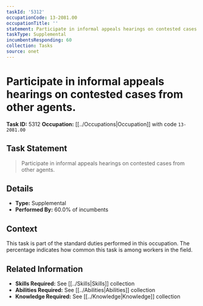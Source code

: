 ```yaml
---
taskId: '5312'
occupationCode: 13-2081.00
occupationTitle: ''
statement: Participate in informal appeals hearings on contested cases from other agents.
taskType: Supplemental
incumbentsResponding: 60
collection: Tasks
source: onet
---
```

# Participate in informal appeals hearings on contested cases from other agents.

**Task ID:** 5312
**Occupation:** [[../Occupations|Occupation]] with code `13-2081.00`

## Task Statement

> Participate in informal appeals hearings on contested cases from other agents.

## Details

- **Type:** Supplemental
- **Performed By:** 60.0% of incumbents

## Context

This task is part of the standard duties performed in this occupation. The percentage indicates how common this task is among workers in the field.

## Related Information

- **Skills Required:** See [[../Skills|Skills]] collection
- **Abilities Required:** See [[../Abilities|Abilities]] collection
- **Knowledge Required:** See [[../Knowledge|Knowledge]] collection
